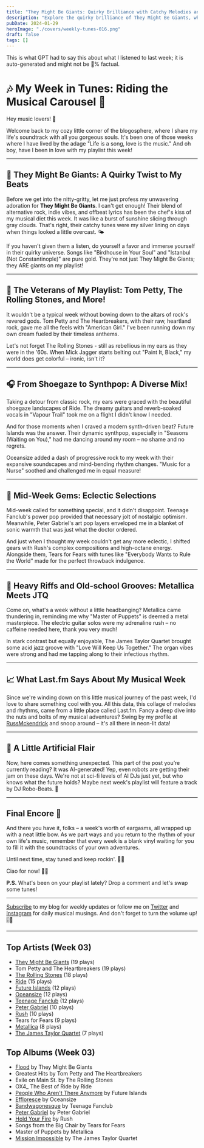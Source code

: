 ```yaml
---
title: "They Might Be Giants: Quirky Brilliance with Catchy Melodies and Cerebral Lyrics"
description: "Explore the quirky brilliance of They Might Be Giants, where catchy melodies meet cerebral lyrics and innovative charm!"
pubDate: 2024-01-29
heroImage: "./covers/weekly-tunes-016.png"
draft: false
tags: []
---
```


<NoteCallout title="Note">
This is what GPT had to say this about what I listened to last week; it is auto-generated and might not be 💯% factual.
</NoteCallout>

# 🎶 My Week in Tunes: Riding the Musical Carousel 🎵

Hey music lovers! 🌟

Welcome back to my cozy little corner of the blogosphere, where I share my life's soundtrack with all you gorgeous souls. It's been one of those weeks where I have lived by the adage "Life is a song, love is the music." And oh boy, have I been in love with my playlist this week!

---

## 🎩 They Might Be Giants: A Quirky Twist to My Beats

Before we get into the nitty-gritty, let me just profess my unwavering adoration for **They Might Be Giants**. I can't get enough! Their blend of alternative rock, indie vibes, and offbeat lyrics has been the chef's kiss of my musical diet this week. It was like a burst of sunshine slicing through gray clouds. That's right, their catchy tunes were my silver lining on days when things looked a little overcast.  🌤️

If you haven't given them a listen, do yourself a favor and immerse yourself in their quirky universe. Songs like "Birdhouse in Your Soul" and "Istanbul (Not Constantinople)" are pure gold. They're not just They Might Be Giants; they ARE giants on my playlist!

---

## 🎸 The Veterans of My Playlist: Tom Petty, The Rolling Stones, and More!

It wouldn't be a typical week without bowing down to the altars of rock's revered gods. Tom Petty and The Heartbreakers, with their raw, heartland rock, gave me all the feels with "American Girl." I've been running down my own dream fueled by their timeless anthems.

Let's not forget The Rolling Stones - still as rebellious in my ears as they were in the '60s. When Mick Jagger starts belting out "Paint It, Black," my world does get colorful – ironic, isn't it?

---

## 🎧 From Shoegaze to Synthpop: A Diverse Mix!

Taking a detour from classic rock, my ears were graced with the beautiful shoegaze landscapes of Ride. The dreamy guitars and reverb-soaked vocals in "Vapour Trail" took me on a flight I didn't know I needed.

And for those moments when I craved a modern synth-driven beat? Future Islands was the answer. Their dynamic synthpop, especially in "Seasons (Waiting on You)," had me dancing around my room – no shame and no regrets.

Oceansize added a dash of progressive rock to my week with their expansive soundscapes and mind-bending rhythm changes. "Music for a Nurse" soothed and challenged me in equal measure!

---

## 🌟 Mid-Week Gems: Eclectic Selections

Mid-week called for something special, and it didn't disappoint. Teenage Fanclub's power pop provided that necessary jolt of nostalgic optimism. Meanwhile, Peter Gabriel's art pop layers enveloped me in a blanket of sonic warmth that was just what the doctor ordered.

And just when I thought my week couldn't get any more eclectic, I shifted gears with Rush's complex compositions and high-octane energy. Alongside them, Tears for Fears with tunes like "Everybody Wants to Rule the World" made for the perfect throwback indulgence.

---

## 🤘 Heavy Riffs and Old-school Grooves: Metallica Meets JTQ

Come on, what's a week without a little headbanging? Metallica came thundering in, reminding me why "Master of Puppets" is deemed a metal masterpiece. The electric guitar solos were my adrenaline rush – no caffeine needed here, thank you very much!

In stark contrast but equally enjoyable, The James Taylor Quartet brought some acid jazz groove with "Love Will Keep Us Together." The organ vibes were strong and had me tapping along to their infectious rhythm.

---

## 📈 What Last.fm Says About My Musical Week

Since we're winding down on this little musical journey of the past week, I'd love to share something cool with you. All this data, this collage of melodies and rhythms, came from a little place called Last.fm. Fancy a deep dive into the nuts and bolts of my musical adventures? Swing by my profile at [RussMckendrick](https://www.last.fm/user/RussMckendrick) and snoop around – it's all there in neon-lit data!

---

## 🤖 A Little Artificial Flair

Now, here comes something unexpected. This part of the post you’re currently reading? It was AI-generated! Yep, even robots are getting their jam on these days. We're not at sci-fi levels of AI DJs just yet, but who knows what the future holds? Maybe next week's playlist will feature a track by DJ Robo-Beats. 🤯

---

## Final Encore 🎤

And there you have it, folks – a week's worth of eargasms, all wrapped up with a neat little bow. As we part ways and you return to the rhythm of your own life's music, remember that every week is a blank vinyl waiting for you to fill it with the soundtracks of your own adventures.

Until next time, stay tuned and keep rockin'. 🌈🎶

Ciao for now!
👋🤘

**P.S.** What's been on your playlist lately? Drop a comment and let's swap some tunes!

---

[Subscribe](#) to my blog for weekly updates or follow me on [Twitter](#) and [Instagram](#) for daily musical musings. And don't forget to turn the volume up! 🎚️🎉


---

## Top Artists (Week 03)

- [They Might Be Giants](https://www.russ.fm/artist/they-might-be-giants/) (19 plays)
- Tom Petty and The Heartbreakers (19 plays)
- [The Rolling Stones](https://www.russ.fm/artist/the-rolling-stones/) (18 plays)
- [Ride](https://www.russ.fm/artist/ride/) (15 plays)
- [Future Islands](https://www.russ.fm/artist/future-islands/) (12 plays)
- [Oceansize](https://www.russ.fm/artist/oceansize/) (12 plays)
- [Teenage Fanclub](https://www.russ.fm/artist/teenage-fanclub/) (12 plays)
- [Peter Gabriel](https://www.russ.fm/artist/peter-gabriel/) (10 plays)
- [Rush](https://www.russ.fm/artist/rush/) (10 plays)
- Tears for Fears (9 plays)
- [Metallica](https://www.russ.fm/artist/metallica/) (8 plays)
- [The James Taylor Quartet](https://www.russ.fm/artist/the-james-taylor-quartet/) (7 plays)

## Top Albums (Week 03)

- [Flood](https://www.russ.fm/albums/flood-1593562/) by They Might Be Giants
- Greatest Hits by Tom Petty and The Heartbreakers
- Exile on Main St. by The Rolling Stones
- OX4_ The Best of Ride by Ride
- [People Who Aren't There Anymore](https://www.russ.fm/albums/people-who-aren-t-there-anymore-29592508/) by Future Islands
- [Effloresce](https://www.russ.fm/albums/effloresce-1460913/) by Oceansize
- [Bandwagonesque](https://www.russ.fm/albums/bandwagonesque-8667450/) by Teenage Fanclub
- [Peter Gabriel](https://www.russ.fm/albums/peter-gabriel-9473688/) by Peter Gabriel
- [Hold Your Fire](https://www.russ.fm/albums/hold-your-fire-7897222/) by Rush
- Songs from the Big Chair by Tears for Fears
- Master of Puppets by Metallica
- [Mission Impossible](https://www.russ.fm/albums/mission-impossible-29592832/) by The James Taylor Quartet